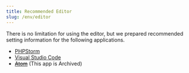 ---
title: Recommended Editor
slug: /env/editor
---

There is no limitation for using the editor, but we prepared recommended setting information for the following applications.

* [PHPStorm](/docs/env/editor/phpstorm)
* [Visual Studio Code](/docs/env/editor/vscode)
* ~~[Atom](/docs/env/editor/atom)~~ (This app is Archived)
